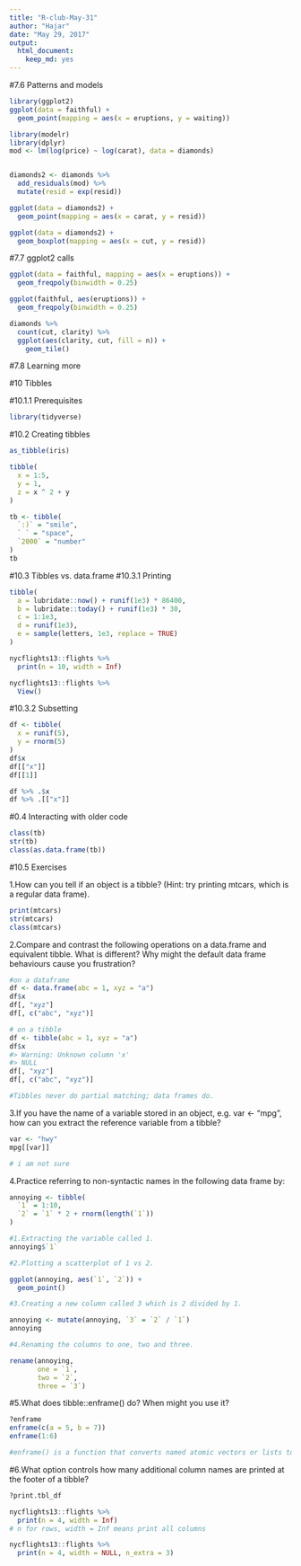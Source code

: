 ```yaml
---
title: "R-club-May-31"
author: "Hajar"
date: "May 29, 2017"
output: 
  html_document: 
    keep_md: yes
---
```


#7.6 Patterns and models

```r
library(ggplot2)
ggplot(data = faithful) + 
  geom_point(mapping = aes(x = eruptions, y = waiting))

```

```r
library(modelr)
library(dplyr)
mod <- lm(log(price) ~ log(carat), data = diamonds)


diamonds2 <- diamonds %>% 
  add_residuals(mod) %>% 
  mutate(resid = exp(resid))

ggplot(data = diamonds2) + 
  geom_point(mapping = aes(x = carat, y = resid))

```

```r
ggplot(data = diamonds2) + 
  geom_boxplot(mapping = aes(x = cut, y = resid))

```

#7.7 ggplot2 calls

```r

ggplot(data = faithful, mapping = aes(x = eruptions)) + 
  geom_freqpoly(binwidth = 0.25)

ggplot(faithful, aes(eruptions)) + 
  geom_freqpoly(binwidth = 0.25)

diamonds %>% 
  count(cut, clarity) %>% 
  ggplot(aes(clarity, cut, fill = n)) + 
    geom_tile()

```
#7.8 Learning more

#10 Tibbles

#10.1.1 Prerequisites

```r
library(tidyverse)
```

#10.2 Creating tibbles

```r
as_tibble(iris)

tibble(
  x = 1:5, 
  y = 1, 
  z = x ^ 2 + y
)

tb <- tibble(
  `:)` = "smile", 
  ` ` = "space",
  `2000` = "number"
)
tb

```

#10.3 Tibbles vs. data.frame
#10.3.1 Printing

```r
tibble(
  a = lubridate::now() + runif(1e3) * 86400,
  b = lubridate::today() + runif(1e3) * 30,
  c = 1:1e3,
  d = runif(1e3),
  e = sample(letters, 1e3, replace = TRUE)
)

nycflights13::flights %>% 
  print(n = 10, width = Inf)

nycflights13::flights %>% 
  View()
```

#10.3.2 Subsetting

```r
df <- tibble(
  x = runif(5),
  y = rnorm(5)
)
df$x
df[["x"]]
df[[1]]

df %>% .$x
df %>% .[["x"]]

```

#0.4 Interacting with older code

```r
class(tb)
str(tb)
class(as.data.frame(tb))

```

#10.5 Exercises

1.How can you tell if an object is a tibble? (Hint: try printing mtcars, which is a regular data frame).

```r
print(mtcars)
str(mtcars)
class(mtcars)

```

2.Compare and contrast the following operations on a data.frame and equivalent tibble. What is different? Why might the default data frame behaviours cause you frustration?

```r
#on a dataframe
df <- data.frame(abc = 1, xyz = "a")
df$x
df[, "xyz"]
df[, c("abc", "xyz")]

```

```r
# on a tibble
df <- tibble(abc = 1, xyz = "a")
df$x
#> Warning: Unknown column 'x'
#> NULL
df[, "xyz"]
df[, c("abc", "xyz")]

#Tibbles never do partial matching; data frames do.

```

3.If you have the name of a variable stored in an object, e.g. var <- "mpg", how can you extract the reference variable from a tibble?

```r
var <- "hwy"
mpg[[var]]

# i am not sure
```

4.Practice referring to non-syntactic names in the following data frame by:

```r
annoying <- tibble(
  `1` = 1:10,
  `2` = `1` * 2 + rnorm(length(`1`))
)

#1.Extracting the variable called 1.
annoying$`1`

#2.Plotting a scatterplot of 1 vs 2.

ggplot(annoying, aes(`1`, `2`)) +
  geom_point()

#3.Creating a new column called 3 which is 2 divided by 1.

annoying <- mutate(annoying, `3` = `2` / `1`)
annoying

#4.Renaming the columns to one, two and three.

rename(annoying,
       one = `1`,
       two = `2`,
       three = `3`)

```

#5.What does tibble::enframe() do? When might you use it?

```r
?enframe
enframe(c(a = 5, b = 7))
enframe(1:6)

#enframe() is a function that converts named atomic vectors or lists to two-column data frames. we use it if we have data stored in a named vector and we want to add it to a data frame and preserve both the name attribute and the actual value.

```

#6.What option controls how many additional column names are printed at the footer of a tibble?

```r
?print.tbl_df

nycflights13::flights %>% 
  print(n = 4, width = Inf) 
# n for rows, width = Inf means print all columns  

nycflights13::flights %>% 
  print(n = 4, width = NULL, n_extra = 3)  

```

